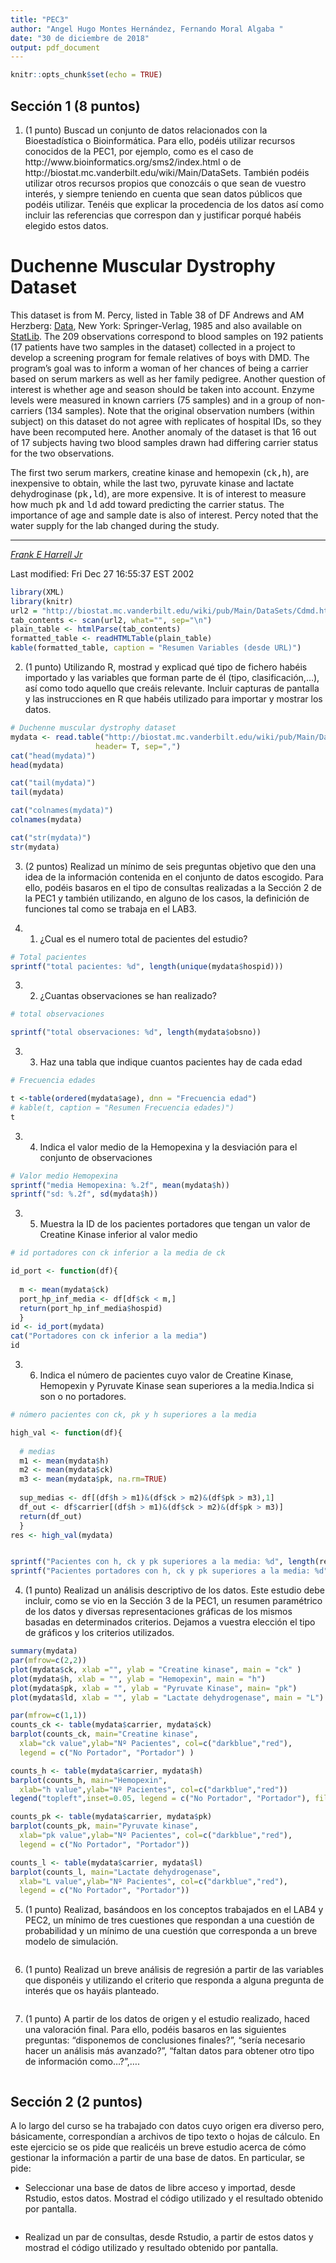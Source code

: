 ```yaml
---
title: "PEC3"
author: "Angel Hugo Montes Hernández, Fernando Moral Algaba "
date: "30 de diciembre de 2018"
output: pdf_document
---
```


```r
knitr::opts_chunk$set(echo = TRUE)
```


## Sección 1 (8 puntos) 

1.   (1 punto) Buscad un conjunto de datos relacionados con la Bioestadística o Bioinformática. Para ello, podéis utilizar recursos conocidos de la PEC1, por ejemplo, como es el caso de http://www.bioinformatics.org/sms2/index.html o de http://biostat.mc.vanderbilt.edu/wiki/Main/DataSets. También podéis utilizar otros recursos propios que conozcáis o que sean de vuestro interés, y siempre teniendo en cuenta que sean datos públicos que podéis utilizar. Tenéis que explicar la procedencia de los datos así como incluir las referencias que correspon dan y justificar porqué habéis elegido estos datos.


# Duchenne Muscular Dystrophy Dataset

This dataset is from M. Percy, listed in Table 38 of DF Andrews and AM Herzberg: <u>Data</u>, New York: Springer-Verlag, 1985 and also available on [StatLib](http://lib.stat.cmu.edu/datasets/). The 209 observations correspond to blood samples on 192 patients (17 patients have two samples in the dataset) collected in a project to develop a screening program for female relatives of boys with DMD. The program's goal was to inform a woman of her chances of being a carrier based on serum markers as well as her family pedigree. Another question of interest is whether age and season should be taken into account. Enzyme levels were measured in known carriers (75 samples) and in a group of non-carriers (134 samples). Note that the original observation numbers (within subject) on this dataset do not agree with replicates of hospital IDs, so they have been recomputed here. Another anomaly of the dataset is that 16 out of 17 subjects having two blood samples drawn had differing carrier status for the two observations.

The first two serum markers, creatine kinase and hemopexin (<tt>ck,h</tt>), are inexpensive to obtain, while the last two, pyruvate kinase and lactate dehydroginase (<tt>pk,ld</tt>), are more expensive. It is of interest to measure how much <tt>pk</tt> and <tt>ld</tt> add toward predicting the carrier status. The importance of age and sample date is also of interest. Percy noted that the water supply for the lab changed during the study.

* * *

<address>[Frank E Harrell Jr](mailto:fharrell@virginia.edu)</address>

Last modified: Fri Dec 27 16:55:37 EST 2002



```r
library(XML)
library(knitr)
url2 = "http://biostat.mc.vanderbilt.edu/wiki/pub/Main/DataSets/Cdmd.html"
tab_contents <- scan(url2, what="", sep="\n")
plain_table <- htmlParse(tab_contents)
formatted_table <- readHTMLTable(plain_table)
kable(formatted_table, caption = "Resumen Variables (desde URL)")
```


2.   (1 punto) Utilizando R, mostrad y explicad qué tipo de fichero habéis importado y las variables que forman parte de él (tipo, clasificación,...), así como todo aquello que creáis relevante. Incluir capturas de pantalla y las instrucciones en R que habéis utilizado para importar y mostrar los datos.

```r

# Duchenne muscular dystrophy dataset
mydata <- read.table("http://biostat.mc.vanderbilt.edu/wiki/pub/Main/DataSets/dmd.csv",
                   header= T, sep=",")
cat("head(mydata)")
head(mydata)

cat("tail(mydata)")
tail(mydata)

cat("colnames(mydata)")
colnames(mydata)

cat("str(mydata)")
str(mydata)

```

3.   (2 puntos) Realizad un mínimo de seis preguntas objetivo que den una idea de la información contenida en el conjunto de datos escogido. Para ello, podéis basaros en el tipo de consultas realizadas a la Sección 2 de la PEC1 y también utilizando, en alguno de los casos, la definición de funciones tal como se trabaja
en el LAB3.


3. 1. ¿Cual es el numero total de pacientes del estudio?
```r
# Total pacientes 
sprintf("total pacientes: %d", length(unique(mydata$hospid)))
```

3. 2. ¿Cuantas observaciones se han realizado?
```r
# total observaciones

sprintf("total observaciones: %d", length(mydata$obsno))
```
3. 3. Haz una tabla que indique cuantos pacientes hay de cada edad
```r
# Frecuencia edades

t <-table(ordered(mydata$age), dnn = "Frecuencia edad")
# kable(t, caption = "Resumen Frecuencia edades)")
t
```
3. 4. Indica el valor medio de la Hemopexina y la desviación para el conjunto de observaciones

```r
# Valor medio Hemopexina
sprintf("media Hemopexina: %.2f", mean(mydata$h))
sprintf("sd: %.2f", sd(mydata$h))
```

3. 5. Muestra la ID de los pacientes portadores que tengan un valor de Creatine Kinase inferior al valor medio

```r
# id portadores con ck inferior a la media de ck

id_port <- function(df){
  
  m <- mean(mydata$ck)
  port_hp_inf_media <- df[df$ck < m,]
  return(port_hp_inf_media$hospid)
  }
id <- id_port(mydata)
cat("Portadores con ck inferior a la media")
id
```

3. 6. Indica el número de pacientes cuyo valor de Creatine Kinase, Hemopexin y Pyruvate Kinase sean superiores a la media.Indica si son o no portadores.
```r
# número pacientes con ck, pk y h superiores a la media 

high_val <- function(df){
  
  # medias
  m1 <- mean(mydata$h)
  m2 <- mean(mydata$ck)
  m3 <- mean(mydata$pk, na.rm=TRUE)
  
  sup_medias <- df[(df$h > m1)&(df$ck > m2)&(df$pk > m3),1]
  df_out <- df$carrier[(df$h > m1)&(df$ck > m2)&(df$pk > m3)]
  return(df_out)
  }
res <- high_val(mydata)


sprintf("Pacientes con h, ck y pk superiores a la media: %d", length(res) )
sprintf("Pacientes portadores con h, ck y pk superiores a la media: %d", sum(res, na.rm = TRUE) )

```


4.   (1 punto) Realizad un análisis descriptivo de los datos. Este estudio debe incluir,
como se vio en la Sección 3 de la PEC1, un resumen paramétrico de los datos y
diversas representaciones gráficas de los mismos basadas en determinados criterios. Dejamos a vuestra elección el tipo de gráficos y los criterios utilizados.

```r
summary(mydata)
par(mfrow=c(2,2))
plot(mydata$ck, xlab ="", ylab = "Creatine kinase", main = "ck" )
plot(mydata$h, xlab = "", ylab = "Hemopexin", main = "h")
plot(mydata$pk, xlab = "", ylab = "Pyruvate Kinase", main= "pk")
plot(mydata$ld, xlab = "", ylab = "Lactate dehydrogenase", main = "L")

par(mfrow=c(1,1))
counts_ck <- table(mydata$carrier, mydata$ck)
barplot(counts_ck, main="Creatine kinase",
  xlab="ck value",ylab="Nº Pacientes", col=c("darkblue","red"),
  legend = c("No Portador", "Portador") )

counts_h <- table(mydata$carrier, mydata$h)
barplot(counts_h, main="Hemopexin",
  xlab="h value",ylab="Nº Pacientes", col=c("darkblue","red"))
legend("topleft",inset=0.05, legend = c("No Portador", "Portador"), fill =  c("darkblue","red"), col=c("darkblue","red"))

counts_pk <- table(mydata$carrier, mydata$pk)
barplot(counts_pk, main="Pyruvate kinase",
  xlab="pk value",ylab="Nº Pacientes", col=c("darkblue","red"),
  legend = c("No Portador", "Portador"))

counts_l <- table(mydata$carrier, mydata$l)
barplot(counts_l, main="Lactate dehydrogenase",
  xlab="L value",ylab="Nº Pacientes", col=c("darkblue","red"),
  legend = c("No Portador", "Portador"))

```

5.   (1 punto) Realizad, basándoos en los conceptos trabajados en el LAB4 y PEC2, un mínimo de tres cuestiones que respondan a una cuestión de probabilidad y un mínimo de una cuestión que corresponda a un breve modelo de simulación.

```r

```

6.   (1 punto) Realizad un breve análisis de regresión a partir de las variables que disponéis y utilizando el criterio que responda a alguna pregunta de interés que os hayáis planteado.

```r

```

7.   (1 punto) A partir de los datos de origen y el estudio realizado, haced una valoración final. Para ello, podéis basaros en las siguientes preguntas: "disponemos de conclusiones finales?", "sería necesario hacer un análisis más avanzado?", "faltan datos para obtener otro tipo de información como...?",....

```r

```

## Sección 2 (2 puntos)

A lo largo del curso se ha trabajado con datos cuyo origen era diverso pero, básicamente, correspondían a archivos de tipo texto o hojas de cálculo. En este ejercicio se os pide que realicéis un breve estudio acerca de cómo gestionar la información a partir de una base de datos. En particular, se pide:

- Seleccionar una base de datos de libre acceso y importad, desde Rstudio, estos datos. Mostrad el código utilizado y el resultado obtenido por pantalla.

```r

```

- Realizad un par de consultas, desde Rstudio, a partir de estos datos y mostrad el código utilizado y resultado obtenido por pantalla.

```r

```

